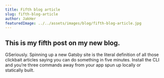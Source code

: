 ```yaml
---
title: Fifth blog article
slug: fifth-blog-article
author: JakHer
featuredImage: ../../assets/images/blog/fifth-blog-article.jpg
---
```


## This is my fifth post on my new blog.

GSeriously. Spinning up a new Gatsby site is the literal definition of all those clickbait articles saying you can do something in five minutes. Install the CLI and you’re three commands away from your app spun up locally or statically built.
